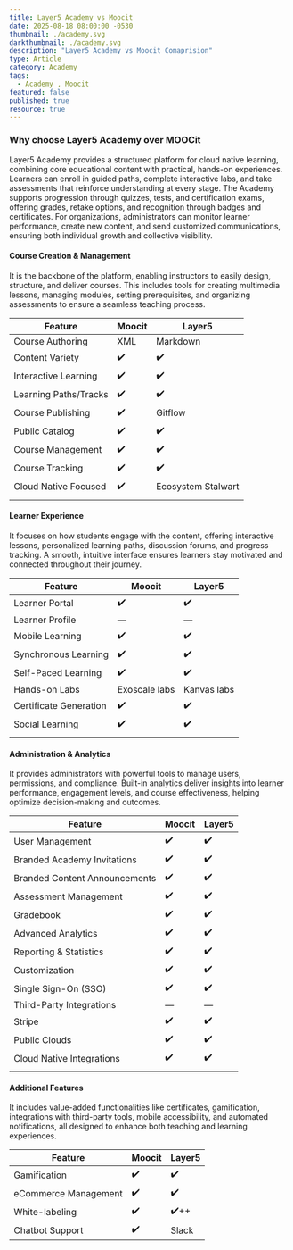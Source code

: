 ```yaml
---
title: Layer5 Academy vs Moocit
date: 2025-08-18 08:00:00 -0530
thumbnail: ./academy.svg
darkthumbnail: ./academy.svg
description: "Layer5 Academy vs Moocit Comaprision"
type: Article
category: Academy
tags:
  - Academy , Moocit
featured: false
published: true
resource: true
---
```


<h3> Why choose Layer5 Academy over MOOCit </h3>

<p>
Layer5 Academy provides a structured platform for cloud native learning, combining core educational content with practical, hands-on experiences. Learners can enroll in guided paths, complete interactive labs, and take assessments that reinforce understanding at every stage.
The Academy supports progression through quizzes, tests, and certification exams, offering grades, retake options, and recognition through badges and certificates. For organizations, administrators can monitor learner performance, create new content, and send customized communications, ensuring both individual growth and collective visibility.
</p>

<h4>Course Creation & Management</h4>

<p>It is the backbone of the platform, enabling instructors to easily design, structure, and deliver courses. This includes tools for creating multimedia lessons, managing modules, setting prerequisites, and organizing assessments to ensure a seamless teaching process.</p>


| Feature | Moocit | Layer5 |
|---------|--------|--------|
| Course Authoring | XML | Markdown |
| Content Variety | ✔️ | ✔️ |
| Interactive Learning | ✔️ | ✔️ |
| Learning Paths/Tracks | ✔️ | ✔️ |
| Course Publishing | ✔️ | Gitflow |
| Public Catalog | ✔️ | ✔️ |
| Course Management | ✔️ | ✔️ |
| Course Tracking | ✔️ | ✔️ |
| Cloud Native Focused | ✔️ | Ecosystem Stalwart |
| | | |


<h4>Learner Experience</h4> 

<p>It focuses on how students engage with the content, offering interactive lessons, personalized learning paths, discussion forums, and progress tracking. A smooth, intuitive interface ensures learners stay motivated and connected throughout their journey.</p>


| Feature | Moocit | Layer5 |
|---------|--------|--------|
| Learner Portal | ✔️ | ✔️ |
| Learner Profile | — | — |
| Mobile Learning | ✔️ | ✔️ |
| Synchronous Learning | ✔️ | ✔️ |
| Self-Paced Learning | ✔️ | ✔️ |
| Hands-on Labs | Exoscale labs | Kanvas labs |
| Certificate Generation | ✔️ | ✔️ |
| Social Learning | ✔️ | ✔️ |
| | | |


<h4>Administration & Analytics</h4>

<p> It provides administrators with powerful tools to manage users, permissions, and compliance. Built-in analytics deliver insights into learner performance, engagement levels, and course effectiveness, helping optimize decision-making and outcomes.</p>

| Feature | Moocit | Layer5 |
|---------|--------|--------|
| User Management | ✔️ | ✔️ |
| Branded Academy Invitations | ✔️ | ✔️ |
| Branded Content Announcements | ✔️ | ✔️ |
| Assessment Management | ✔️ | ✔️ |
| Gradebook | ✔️ | ✔️ |
| Advanced Analytics | ✔️ | ✔️ |
| Reporting & Statistics | ✔️ | ✔️ |
| Customization | ✔️ | ✔️ |
| Single Sign-On (SSO) | ✔️ | ✔️ |
| Third-Party Integrations | — | — |
| Stripe | ✔️ | ✔️ |
| Public Clouds | ✔️ | ✔️ |
| Cloud Native Integrations | ✔️ | ✔️ |
| | | | |

<h4>Additional Features</h4>

<p> It includes value-added functionalities like certificates, gamification, integrations with third-party tools, mobile accessibility, and automated notifications, all designed to enhance both teaching and learning experiences.</p>

| Feature | Moocit | Layer5 |
|---------|--------|--------|
| Gamification | ✔️ | ✔️ |
| eCommerce Management | ✔️ | ✔️ |
| White-labeling | ✔️ | ✔️++ |
| Chatbot Support | ✔️ | Slack |
